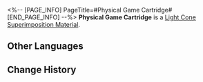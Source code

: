 <%-- [PAGE_INFO]
PageTitle=#Physical Game Cartridge#
[END_PAGE_INFO] --%>
{{Item Infobox
|id          = 121004
|image       = Item Physical Game Cartridge.png{{subst:void|<!--$UPLOAD:<<SpriteOutput/ItemFigures/121004.png>-<Item Physical Game Cartridge.png>-<Item Icons>>-->}}
|type        = Light Cone Superimposition Material
|invCategory = Valuables
|rarity      = 4
|effect      = 
|description = A plug-and-play cartridge. It can be used to superimpose the Light Cone "The Great Cosmic Enterprise."
}}
{{Description|Even with today's advanced data transfer technology, some developers still prefer cartridges as their game medium, just like writers savoring the sensation of pen on paper.}}
'''Physical Game Cartridge''' is a [[Light Cone Superimposition Material]].

==Other Languages==
{{Other Languages
|en   = Physical Game Cartridge
|zhs  = 实体游戏卡带
|zht  = 實體遊戲卡帶
|ja   = ゲームカートリッジ
|ko   = 실물 게임 카트리지
|es   = Cartucho de videojuego
|fr   = Cartouche de jeu
|ru   = Игровой картридж
|th   = ตลับเกม
|vi   = Băng Game Vật Lý
|de   = Physische Spielkassette
|id   = Physical Game Cartridge
|pt   = Cartucho de Jogo Físico
}}

==Change History==
{{Change History|3.2}}